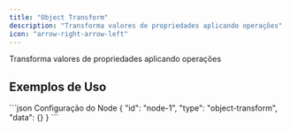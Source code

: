 ```yaml
---
title: "Object Transform"
description: "Transforma valores de propriedades aplicando operações"
icon: "arrow-right-arrow-left"
---
```


<Card title="O que faz?" icon="lightbulb" iconType="duotone">
  Transforma valores de propriedades aplicando operações
</Card>


## Exemplos de Uso

<Tabs>
  <Tab title="Exemplo Básico">
    
  </Tab>
</Tabs>

<CodeGroup>
```json Configuração do Node
{
  "id": "node-1",
  "type": "object-transform",
  "data": {}
}
```
</CodeGroup>
